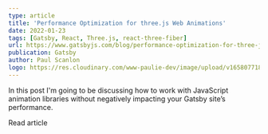 ```yaml
---
type: article
title: 'Performance Optimization for three.js Web Animations'
date: 2022-01-23
tags: [Gatsby, React, Three.js, react-three-fiber]
url: https://www.gatsbyjs.com/blog/performance-optimization-for-three-js-web-animations
publication: Gatsby
author: Paul Scanlon
logo: https://res.cloudinary.com/www-paulie-dev/image/upload/v1658077182/paulie.dev/Logos/gatsby-logo_dgbkjm.png
---
```


In this post I'm going to be discussing how to work with JavaScript animation libraries without negatively impacting
your Gatsby site’s performance.

<MarkdownCtaLink href="https://www.gatsbyjs.com/blog/performance-optimization-for-three-js-web-animations">
  Read article
</MarkdownCtaLink>
